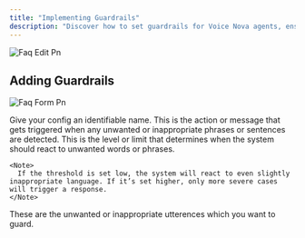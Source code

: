 ```yaml
---
title: "Implementing Guardrails"
description: "Discover how to set guardrails for Voice Nova agents, ensuring safe, reliable, and compliant interactions tailored to your business needs."
---
```


![Faq Edit Pn](/images/faq-edit.png)

## Adding Guardrails

![Faq Form Pn](/images/faq-form.png)

<Steps>
  <Step title="Name">
    Give your config an identifiable name.
  </Step>
  <Step title="Response">
    This is the action or message that gets triggered when any unwanted or inappropriate phrases or sentences are detected.
  </Step>
  <Step title="Threshold">
    This is the level or limit that determines when the system should react to unwanted words or phrases.

    <Note>
      If the threshold is set low, the system will react to even slightly inappropriate language. If it’s set higher, only more severe cases will trigger a response.
    </Note>
  </Step>
  <Step title="Utterences">
    These are the unwanted or inappropriate utterences which you want to guard.
  </Step>
</Steps>